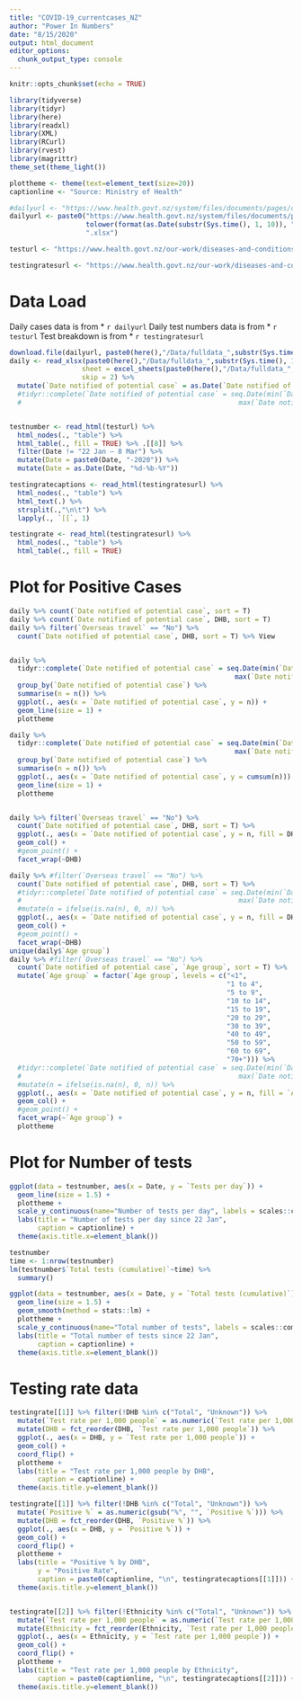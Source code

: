 ```yaml
---
title: "COVID-19_currentcases_NZ"
author: "Power In Numbers"
date: "8/15/2020"
output: html_document
editor_options: 
  chunk_output_type: console
---
```


```r
knitr::opts_chunk$set(echo = TRUE)
```

```r
library(tidyverse)
library(tidyr)
library(here)
library(readxl)
library(XML)
library(RCurl)
library(rvest)
library(magrittr)
theme_set(theme_light())
```

```r
plottheme <- theme(text=element_text(size=20))
captionline <- "Source: Ministry of Health"
```


```r

#dailyurl <- "https://www.health.govt.nz/system/files/documents/pages/covid-cases-16aug20.xlsx"
dailyurl <- paste0("https://www.health.govt.nz/system/files/documents/pages/covid-cases-",
                   tolower(format(as.Date(substr(Sys.time(), 1, 10)), "%d%b%y")),
                   ".xlsx")

testurl <- "https://www.health.govt.nz/our-work/diseases-and-conditions/covid-19-novel-coronavirus/covid-19-current-situation/covid-19-current-cases"

testingratesurl <- "https://www.health.govt.nz/our-work/diseases-and-conditions/covid-19-novel-coronavirus/covid-19-current-situation/covid-19-current-cases/covid-19-testing-rates-ethnicity-and-dhb"
```


# Data Load
Daily cases data is from
* `r dailyurl`
Daily test numbers data is from
* `r testurl`
Test breakdown is from
* `r testingratesurl`

```r
download.file(dailyurl, paste0(here(),"/Data/fulldata_",substr(Sys.time(), 1, 10), ".xlsx"), mode="wb")
daily <- read_xlsx(paste0(here(),"/Data/fulldata_",substr(Sys.time(), 1, 10), ".xlsx"),
                  sheet = excel_sheets(paste0(here(),"/Data/fulldata_",substr(Sys.time(), 1, 10), ".xlsx"))[1],
                  skip = 2) %>%
  mutate(`Date notified of potential case` = as.Date(`Date notified of potential case`)) #%>% 
  #tidyr::complete(`Date notified of potential case` = seq.Date(min(`Date notified of potential case`),
  #                                                      max(`Date notified of potential case`), by="day"))


testnumber <- read_html(testurl) %>% 
  html_nodes(., "table") %>% 
  html_table(., fill = TRUE) %>% .[[8]] %>% 
  filter(Date != "22 Jan – 8 Mar") %>% 
  mutate(Date = paste0(Date, "-2020")) %>% 
  mutate(Date = as.Date(Date, "%d-%b-%Y"))

testingratecaptions <- read_html(testingratesurl) %>% 
  html_nodes(., "table") %>% 
  html_text(.) %>% 
  strsplit(.,"\n\t") %>% 
  lapply(., `[[`, 1)

testingrate <- read_html(testingratesurl) %>% 
  html_nodes(., "table") %>% 
  html_table(., fill = TRUE)
```

# Plot for Positive Cases
```r
daily %>% count(`Date notified of potential case`, sort = T)
daily %>% count(`Date notified of potential case`, DHB, sort = T)
daily %>% filter(`Overseas travel` == "No") %>% 
  count(`Date notified of potential case`, DHB, sort = T) %>% View


daily %>% 
  tidyr::complete(`Date notified of potential case` = seq.Date(min(`Date notified of potential case`),
                                                        max(`Date notified of potential case`), by="day")) %>% 
  group_by(`Date notified of potential case`) %>% 
  summarise(n = n()) %>% 
  ggplot(., aes(x = `Date notified of potential case`, y = n)) +
  geom_line(size = 1) +
  plottheme

daily %>% 
  tidyr::complete(`Date notified of potential case` = seq.Date(min(`Date notified of potential case`),
                                                        max(`Date notified of potential case`), by="day")) %>% 
  group_by(`Date notified of potential case`) %>% 
  summarise(n = n()) %>% 
  ggplot(., aes(x = `Date notified of potential case`, y = cumsum(n))) +
  geom_line(size = 1) +
  plottheme


daily %>% filter(`Overseas travel` == "No") %>% 
  count(`Date notified of potential case`, DHB, sort = T) %>% 
  ggplot(., aes(x = `Date notified of potential case`, y = n, fill = DHB)) +
  geom_col() +
  #geom_point() +
  facet_wrap(~DHB)

daily %>% #filter(`Overseas travel` == "No") %>% 
  count(`Date notified of potential case`, DHB, sort = T) %>%
  #tidyr::complete(`Date notified of potential case` = seq.Date(min(`Date notified of potential case`),
  #                                                      max(`Date notified of potential case`), by="day")) %>%
  #mutate(n = ifelse(is.na(n), 0, n)) %>% 
  ggplot(., aes(x = `Date notified of potential case`, y = n, fill = DHB)) +
  geom_col() +
  #geom_point() +
  facet_wrap(~DHB)
unique(daily$`Age group`)
daily %>% #filter(`Overseas travel` == "No") %>% 
  count(`Date notified of potential case`, `Age group`, sort = T) %>%
  mutate(`Age group` = factor(`Age group`, levels = c("<1",
                                                      "1 to 4",
                                                      "5 to 9",
                                                      "10 to 14",
                                                      "15 to 19",
                                                      "20 to 29",
                                                      "30 to 39",
                                                      "40 to 49",
                                                      "50 to 59",
                                                      "60 to 69", 
                                                      "70+"))) %>% 
  #tidyr::complete(`Date notified of potential case` = seq.Date(min(`Date notified of potential case`),
  #                                                      max(`Date notified of potential case`), by="day")) %>%
  #mutate(n = ifelse(is.na(n), 0, n)) %>% 
  ggplot(., aes(x = `Date notified of potential case`, y = n, fill = `Age group`)) +
  geom_col() +
  #geom_point() +
  facet_wrap(~`Age group`) +
  plottheme


```



# Plot for Number of tests
```r
ggplot(data = testnumber, aes(x = Date, y = `Tests per day`)) +
  geom_line(size = 1.5) +
  plottheme +
  scale_y_continuous(name="Number of tests per day", labels = scales::comma) +
  labs(title = "Number of tests per day since 22 Jan",
       caption = captionline) +
  theme(axis.title.x=element_blank())
```
```r
testnumber
time <- 1:nrow(testnumber)
lm(testnumber$`Total tests (cumulative)`~time) %>% 
  summary()

ggplot(data = testnumber, aes(x = Date, y = `Total tests (cumulative)`)) +
  geom_line(size = 1.5) +
  geom_smooth(method = stats::lm) +
  plottheme +
  scale_y_continuous(name="Total number of tests", labels = scales::comma) +
  labs(title = "Total number of tests since 22 Jan",
       caption = captionline) +
  theme(axis.title.x=element_blank())
```

# Testing rate data
```r
testingrate[[1]] %>% filter(!DHB %in% c("Total", "Unknown")) %>%
  mutate(`Test rate per 1,000 people` = as.numeric(`Test rate per 1,000 people`)) %>% 
  mutate(DHB = fct_reorder(DHB, `Test rate per 1,000 people`)) %>% 
  ggplot(., aes(x = DHB, y = `Test rate per 1,000 people`)) +
  geom_col() +
  coord_flip() +
  plottheme +
  labs(title = "Test rate per 1,000 people by DHB",
       caption = captionline) +
  theme(axis.title.y=element_blank())

testingrate[[1]] %>% filter(!DHB %in% c("Total", "Unknown")) %>%
  mutate(`Positive %` = as.numeric(gsub("%", "", `Positive %`))) %>% 
  mutate(DHB = fct_reorder(DHB, `Positive %`)) %>% 
  ggplot(., aes(x = DHB, y = `Positive %`)) +
  geom_col() +
  coord_flip() +
  plottheme +
  labs(title = "Positive % by DHB",
       y = "Positive Rate",
       caption = paste0(captionline, "\n", testingratecaptions[[1]])) +
  theme(axis.title.y=element_blank())


testingrate[[2]] %>% filter(!Ethnicity %in% c("Total", "Unknown")) %>%
  mutate(`Test rate per 1,000 people` = as.numeric(`Test rate per 1,000 people`)) %>% 
  mutate(Ethnicity = fct_reorder(Ethnicity, `Test rate per 1,000 people`)) %>% 
  ggplot(., aes(x = Ethnicity, y = `Test rate per 1,000 people`)) +
  geom_col() +
  coord_flip() +
  plottheme +
  labs(title = "Test rate per 1,000 people by Ethnicity",
       caption = paste0(captionline, "\n", testingratecaptions[[2]])) +
  theme(axis.title.y=element_blank())
```


